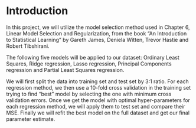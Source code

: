 
# Introduction

In this project, we will utilize the model selection method used in Chapter 6, Linear Model Selection and Regularization, from the book "An Introduction to Statistical Learning" by Gareth James, Deniela Witten, Trevor Hastie and Robert Tibshirani.

The following five models will be applied to our dataset: Ordinary Least Squares, Ridge regression, Lasso regression, Principal Components regression and Partial Least Squares regression.

We will first split the data into training set and test set by 3:1 ratio. For each regression method, we then use a 10-fold cross validation in the training set trying to find "best" model by selecting the one with minimum cross validation errors. Once we get the model with optimal hyper-parameters for each regression method, we will apply them to test set and compare their MSE. Finally we will refit the best model on the full dataset and get our final parameter estimate.

